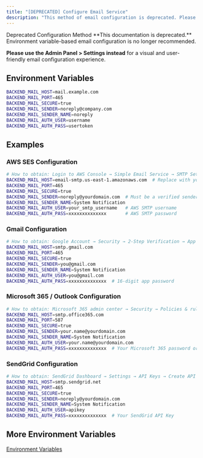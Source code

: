 ```yaml
---
title: "[DEPRECATED] Configure Email Service"
description: "This method of email configuration is deprecated. Please use Admin Panel > Settings for visual email configuration instead. Enable email service to activate in-app email notifications, self-service password reset, and other features."
---
```


<Info>
Deprecated Configuration Method
**This documentation is deprecated.** Environment variable-based email configuration is no longer recommended. 

**Please use the Admin Panel > Settings instead** for a visual and user-friendly email configuration experience.
</Info>

## Environment Variables
```sh
BACKEND_MAIL_HOST=mail.example.com
BACKEND_MAIL_PORT=465
BACKEND_MAIL_SECURE=true
BACKEND_MAIL_SENDER=noreply@company.com
BACKEND_MAIL_SENDER_NAME=noreply
BACKEND_MAIL_AUTH_USER=username
BACKEND_MAIL_AUTH_PASS=usertoken
```

## Examples

### AWS SES Configuration
```sh
# How to obtain: Login to AWS Console → Simple Email Service → SMTP Settings → Create SMTP Credentials
BACKEND_MAIL_HOST=email-smtp.us-east-1.amazonaws.com  # Replace with your region
BACKEND_MAIL_PORT=465
BACKEND_MAIL_SECURE=true
BACKEND_MAIL_SENDER=noreply@yourdomain.com  # Must be a verified sender address
BACKEND_MAIL_SENDER_NAME=System Notification
BACKEND_MAIL_AUTH_USER=your_smtp_username   # AWS SMTP username
BACKEND_MAIL_AUTH_PASS=xxxxxxxxxxxxxx       # AWS SMTP password
```

### Gmail Configuration
```sh
# How to obtain: Google Account → Security → 2-Step Verification → App Passwords
BACKEND_MAIL_HOST=smtp.gmail.com
BACKEND_MAIL_PORT=465
BACKEND_MAIL_SECURE=true
BACKEND_MAIL_SENDER=you@gmail.com
BACKEND_MAIL_SENDER_NAME=System Notification
BACKEND_MAIL_AUTH_USER=you@gmail.com
BACKEND_MAIL_AUTH_PASS=xxxxxxxxxxxxxx  # 16-digit app password
```

### Microsoft 365 / Outlook Configuration
```sh
# How to obtain: Microsoft 365 admin center → Security → Policies & rules → Email authentication
BACKEND_MAIL_HOST=smtp.office365.com
BACKEND_MAIL_PORT=587
BACKEND_MAIL_SECURE=true
BACKEND_MAIL_SENDER=your.name@yourdomain.com
BACKEND_MAIL_SENDER_NAME=System Notification
BACKEND_MAIL_AUTH_USER=your.name@yourdomain.com
BACKEND_MAIL_AUTH_PASS=xxxxxxxxxxxxxx  # Your Microsoft 365 password or app password if MFA is enabled
```

### SendGrid Configuration
```sh
# How to obtain: SendGrid Dashboard → Settings → API Keys → Create API Key
BACKEND_MAIL_HOST=smtp.sendgrid.net
BACKEND_MAIL_PORT=465
BACKEND_MAIL_SECURE=true
BACKEND_MAIL_SENDER=noreply@yourdomain.com
BACKEND_MAIL_SENDER_NAME=System Notification
BACKEND_MAIL_AUTH_USER=apikey
BACKEND_MAIL_AUTH_PASS=xxxxxxxxxxxxxx  # Your SendGrid API Key
```

## More Environment Variables

[Environment Variables](/en/deploy/env)
